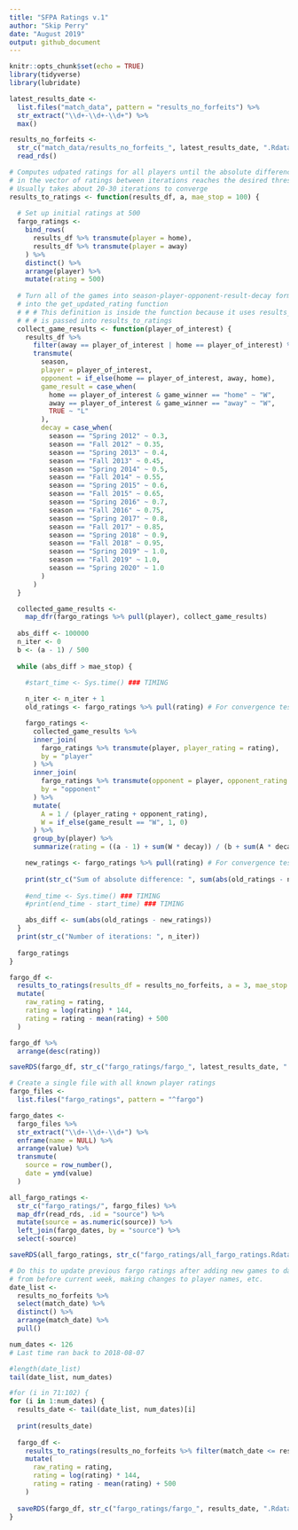 ```yaml
---
title: "SFPA Ratings v.1"
author: "Skip Perry"
date: "August 2019"
output: github_document
---
```


```r
knitr::opts_chunk$set(echo = TRUE)
library(tidyverse)
library(lubridate)

latest_results_date <- 
  list.files("match_data", pattern = "results_no_forfeits") %>% 
  str_extract("\\d+-\\d+-\\d+") %>% 
  max()

results_no_forfeits <- 
  str_c("match_data/results_no_forfeits_", latest_results_date, ".Rdata") %>% 
  read_rds()
```

```r
# Computes udpated ratings for all players until the absolute difference 
# in the vector of ratings between iterations reaches the desired threshold
# Usually takes about 20-30 iterations to converge
results_to_ratings <- function(results_df, a, mae_stop = 100) {
  
  # Set up initial ratings at 500
  fargo_ratings <- 
    bind_rows(
      results_df %>% transmute(player = home), 
      results_df %>% transmute(player = away)
    ) %>% 
    distinct() %>% 
    arrange(player) %>% 
    mutate(rating = 500)
  
  # Turn all of the games into season-player-opponent-result-decay format to pass 
  # into the get_updated_rating function
  # # # This definition is inside the function because it uses results_df which  
  # # # is passed into results_to_ratings
  collect_game_results <- function(player_of_interest) {
    results_df %>% 
      filter(away == player_of_interest | home == player_of_interest) %>% 
      transmute(
        season,
        player = player_of_interest,
        opponent = if_else(home == player_of_interest, away, home),
        game_result = case_when(
          home == player_of_interest & game_winner == "home" ~ "W",
          away == player_of_interest & game_winner == "away" ~ "W",
          TRUE ~ "L"
        ),
        decay = case_when(
          season == "Spring 2012" ~ 0.3,
          season == "Fall 2012" ~ 0.35,
          season == "Spring 2013" ~ 0.4,
          season == "Fall 2013" ~ 0.45,
          season == "Spring 2014" ~ 0.5,
          season == "Fall 2014" ~ 0.55,
          season == "Spring 2015" ~ 0.6,
          season == "Fall 2015" ~ 0.65,
          season == "Spring 2016" ~ 0.7,
          season == "Fall 2016" ~ 0.75,
          season == "Spring 2017" ~ 0.8,
          season == "Fall 2017" ~ 0.85,
          season == "Spring 2018" ~ 0.9,
          season == "Fall 2018" ~ 0.95,
          season == "Spring 2019" ~ 1.0,
          season == "Fall 2019" ~ 1.0,
          season == "Spring 2020" ~ 1.0
        )
      )
  }

  collected_game_results <- 
    map_dfr(fargo_ratings %>% pull(player), collect_game_results)
  
  abs_diff <- 100000
  n_iter <- 0
  b <- (a - 1) / 500
  
  while (abs_diff > mae_stop) {
    
    #start_time <- Sys.time() ### TIMING

    n_iter <- n_iter + 1
    old_ratings <- fargo_ratings %>% pull(rating) # For convergence test

    fargo_ratings <- 
      collected_game_results %>% 
      inner_join(
        fargo_ratings %>% transmute(player, player_rating = rating), 
        by = "player"
      ) %>% 
      inner_join(
        fargo_ratings %>% transmute(opponent = player, opponent_rating = rating), 
        by = "opponent"
      ) %>% 
      mutate(
        A = 1 / (player_rating + opponent_rating),
        W = if_else(game_result == "W", 1, 0)
      ) %>% 
      group_by(player) %>% 
      summarize(rating = ((a - 1) + sum(W * decay)) / (b + sum(A * decay)))

    new_ratings <- fargo_ratings %>% pull(rating) # For convergence test
    
    print(str_c("Sum of absolute difference: ", sum(abs(old_ratings - new_ratings))))
    
    #end_time <- Sys.time() ### TIMING
    #print(end_time - start_time) ### TIMING

    abs_diff <- sum(abs(old_ratings - new_ratings))
  }
  print(str_c("Number of iterations: ", n_iter))
  
  fargo_ratings
}
```

```r
fargo_df <- 
  results_to_ratings(results_df = results_no_forfeits, a = 3, mae_stop = 50) %>% 
  mutate(
    raw_rating = rating,
    rating = log(rating) * 144,
    rating = rating - mean(rating) + 500
  )

fargo_df %>% 
  arrange(desc(rating))
```

```r
saveRDS(fargo_df, str_c("fargo_ratings/fargo_", latest_results_date, ".Rdata"))
```

```r
# Create a single file with all known player ratings
fargo_files <- 
  list.files("fargo_ratings", pattern = "^fargo")

fargo_dates <- 
  fargo_files %>% 
  str_extract("\\d+-\\d+-\\d+") %>% 
  enframe(name = NULL) %>% 
  arrange(value) %>% 
  transmute(
    source = row_number(),
    date = ymd(value)
  )

all_fargo_ratings <- 
  str_c("fargo_ratings/", fargo_files) %>% 
  map_dfr(read_rds, .id = "source") %>% 
  mutate(source = as.numeric(source)) %>% 
  left_join(fargo_dates, by = "source") %>% 
  select(-source)

saveRDS(all_fargo_ratings, str_c("fargo_ratings/all_fargo_ratings.Rdata"))
```

```r
# Do this to update previous fargo ratings after adding new games to database
# from before current week, making changes to player names, etc.
date_list <- 
  results_no_forfeits %>% 
  select(match_date) %>% 
  distinct() %>% 
  arrange(match_date) %>% 
  pull()

num_dates <- 126
# Last time ran back to 2018-08-07

#length(date_list)
tail(date_list, num_dates)

#for (i in 71:102) {
for (i in 1:num_dates) {
  results_date <- tail(date_list, num_dates)[i]
  
  print(results_date)
  
  fargo_df <- 
    results_to_ratings(results_no_forfeits %>% filter(match_date <= results_date), a = 3, mae_stop = 50) %>% 
    mutate(
      raw_rating = rating,
      rating = log(rating) * 144,
      rating = rating - mean(rating) + 500
    )
  
  saveRDS(fargo_df, str_c("fargo_ratings/fargo_", results_date, ".Rdata"))
}
```
